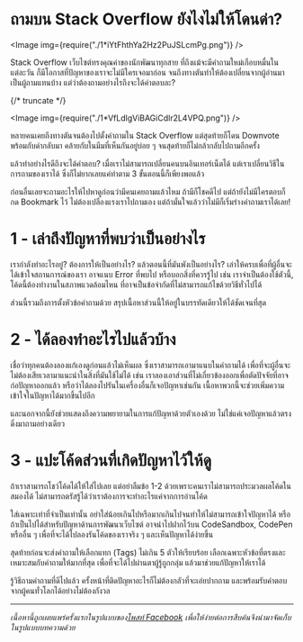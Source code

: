 
# ถามบน Stack Overflow ยังไงไม่ให้โดนด่า?

<Image img={require("./1*iYtFhthYa2Hz2PuJSLcmPg.png")} />

Stack Overflow เว็บไซต์ทรงคุณค่าของนักพัฒนาทุกสาย ที่ถึงแม้จะมีคำถามใหม่เกือบหมื่นในแต่ละวัน ก็มีโอกาสที่ปัญหาของเราจะไม่มีใครเจอมาก่อน จนถึงทางตันทำให้ต้องเปลี่ยนจากผู้อ่านมาเป็นผู้ถามแทนบ้าง แต่ว่าต้องถามอย่างไรถึงจะได้คำตอบละ?

{/* truncate */}

<Image img={require("./1*VfLdlgViBAGiCdlr2L4VPQ.png")} />

หลายคนเคยถึงทางตันจนต้องไปตั้งคำถามใน Stack Overflow แต่สุดท้ายก็โดน Downvote พร้อมกับด่ากลับมา คล้ายกับในมีมที่เห็นกันอยู่บ่อย ๆ จนสุดท้ายก็ไม่กล้ากลับไปถามอีกครั้ง

แล้วทำอย่างไรดีถึงจะได้คำตอบ? เมื่อเราไม่สามารถเปลี่ยนคนบนอินเทอร์เน็ตได้ แต่เราเปลี่ยนวิธีในการถามของเราได้ ซึ่งก็ไม่ยากเลยแค่ทำตาม 3 ขั้นตอนนี้ก็เพียงพอแล้ว

ก่อนอื่นเลยจะถามอะไรให้ไปหาดูก่อนว่ามีคนเคยถามแล้วไหม ถ้ามีก็โชคดีไป แต่ถ้ายังไม่มีใครตอบก็กด Bookmark ไว้ ไม่ต้องเปลืองแรงเราไปถามเอง แต่ถ้ามั่นใจแล้วว่าไม่มีก็เริ่มร่างคำถามเราได้เลย!

# 1 - เล่าถึงปัญหาที่พบว่าเป็นอย่างไร

เรากำลังทำอะไรอยู่? ต้องการให้เป็นอย่างไร? แล้วตอนนี้ที่มันพังเป็นอย่างไร? เล่าให้ครบเพื่อที่ผู้อื่นจะได้เข้าใจสถานการณ์ของเรา อาจแนบ Error ที่พบไป หรือบอกสิ่งที่ควรรู้ไป เช่น เราจำเป็นต้องใช้ตัวนี้, โค้ดนี้ต้องทำงานในสภาพแวดล้อมไหน ที่อาจเป็นข้อจำกัดที่ไม่สามารถแก้ไขด้วยวิธีทั่วไปได้

ส่วนนี้รวมถึงการตั้งหัวข้อคำถามด้วย สรุปเนื้อหาส่วนนี้ให้อยู่ในบรรทัดเดียวให้ได้ชัดเจนที่สุด

# 2 - ได้ลองทำอะไรไปแล้วบ้าง

เชื่อว่าทุกคนต้องลองแก้เองดูก่อนแล้วไม่เห็นผล ซึ่งเราสามารถเอามาแนบในคำถามได้ เพื่อที่จะผู้อื่นจะไม่ต้องเสียเวลามาแนะนำในสิ่งที่มันใช้ไม่ได้ เช่น เราลองเอาส่วนที่ไม่เกี่ยวข้องออกเพื่อตัดปัจจัยที่อาจก่อปัญหาออกแล้ว หรือว่าได้ลองไปรันในเครื่องอื่นก็เจอปัญหาเช่นกัน เนื้อหาพวกนี้จะช่วยเพิ่มความเข้าใจในปัญหาได้มากขึ้นไปอีก

และนอกจากนี้ยังช่วยแสดงถึงความพยายามในการแก้ปัญหาด้วยตัวเองด้วย ไม่ใช่แค่เจอปัญหาแล้วตรงดิ่งมาถามอย่างเดียว

# 3 - แปะโค้ดส่วนที่เกิดปัญหาไว้ให้ดู

ถ้าเราสามารถโชว์โค้ดได้ให้ใส่ไปเลย แต่อย่าลืมข้อ 1-2 ด้วยเพราะคนเราไม่สามารถประมวลผลโค้ดในสมองได้ ไม่สามารถตรัสรู้ได้ว่าเราต้องการจะทำอะไรแค่จากการอ่านโค้ด

ใส่เฉพาะเท่าที่จำเป็นเท่านั้น อย่าใส่น้อยเกินไปหรือมากเกินไปจนทำให้ไม่สามารถเข้าใจปัญหาได้ หรือถ้าเป็นไปได้สำหรับปัญหาด้านการพัฒนาเว็บไซต์ อาจนำไปฝากไว้บน CodeSandbox, CodePen หรืออื่น ๆ เพื่อที่จะได้ไปลองรันโค้ดของเราจริง ๆ และเห็นปัญหาได้ง่ายขึ้น

สุดท้ายก่อนจะส่งคำถามให้เลือกแทก (Tags) ไม่เกิน 5 ตัวให้เรียบร้อย เลือกเฉพาะหัวข้อที่ตรงและเหมาะสมกับคำถามให้มากที่สุด เพื่อที่จะได้ไปผ่านตาผู้รู้ถูกกลุ่ม แล้วมาช่วยแก้ปัญหาให้เราได้

รู้วิธีถามคำถามที่ดีไปแล้ว ครั้งหน้าที่ติดปัญหาอะไรก็ไม่ต้องกลัวที่จะเอ่ยปากถาม และพร้อมรับคำตอบจากผู้คนทั่วโลกได้อย่างไม่ต้องกังวล

---

_เนื้อหานี้ถูกเผยแพร่ครั้งแรกในรูปแบบของ_[_โพสท์ Facebook_](https://www.facebook.com/devesitory/posts/pfbid0qf5c2RUb2LEWjMb88YoFvWhU6W7ofbc7Rj6DsrBfbdzaLTWTzKbFzkaZowhcWKBdl) _เพื่อให้ง่ายต่อการสืบค้นจึงนำมาจัดเก็บในรูปแบบบทความด้วย_
